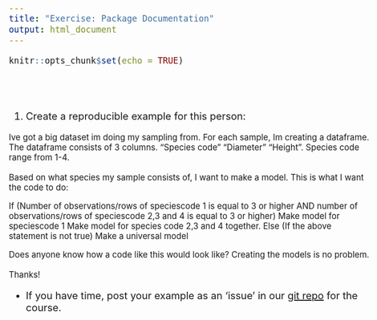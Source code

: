 ```yaml
---
title: "Exercise: Package Documentation"
output: html_document
---
```


```r
knitr::opts_chunk$set(echo = TRUE)
```
<style type="text/css">

body{ /* Normal  */
      font-size: 20px;
  }
</style>

<br><br>


1. Create a reproducible example for this person:

<small>
Ive got a big dataset im doing my sampling from. For each sample, Im creating a dataframe.
The dataframe consists of 3 columns. "Species code" "Diameter" "Height". Species code range from 1-4.

Based on what species my sample consists of, I want to make a model.
This is what I want the code to do:

If (Number of observations/rows of speciescode 1 is equal to 3 or higher AND number of observations/rows of speciescode 2,3 and 4 is equal to 3 or higher)
Make model for speciescode 1
Make model for species code 2,3 and 4 together.
Else (If the above statement is not true)
Make a universal model

Does anyone know how a code like this would look like? Creating the models is no problem.

Thanks! </small>


* If you have time, post your example as an 'issue' in our [git repo](https://github.com/IdahoAgStats/what-they-forgot-202203/issues) for the course. 
